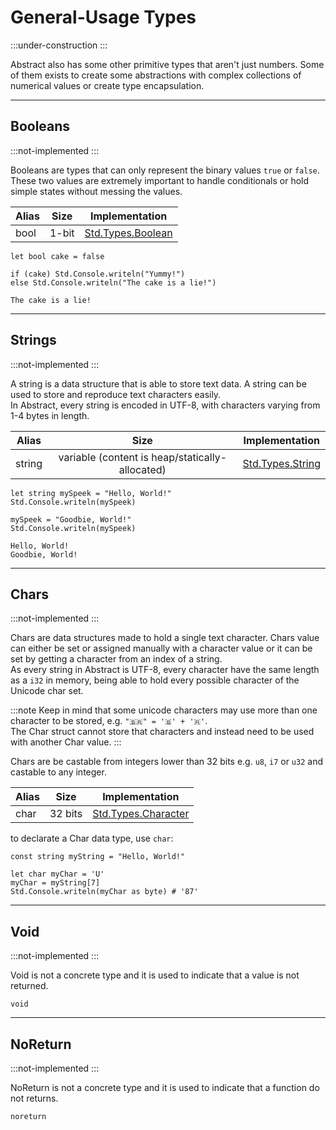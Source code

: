 # General-Usage Types
:::under-construction
:::

Abstract also has some other primitive types that aren't just numbers.
Some of them exists to create some abstractions with complex collections of
numerical values or create type encapsulation.

---
## Booleans
:::not-implemented
:::

Booleans are types that can only represent the binary values `true` or `false`.
These two values are extremely important to handle conditionals or hold simple
states without messing the values.

| Alias | Size            | Implementation         |
|-------|:---------------:|:----------------------:|
| bool  | 1-bit           | [Std.Types.Boolean](#) |

```abs
let bool cake = false

if (cake) Std.Console.writeln("Yummy!")
else Std.Console.writeln("The cake is a lie!")
```
```text title="Console Output"
The cake is a lie!
```

---
## Strings
:::not-implemented
:::

A string is a data structure that is able to store text data. A string can be
used to store and reproduce text characters easily. \
In Abstract, every string is encoded in UTF-8, with characters varying from 1-4
bytes in length.

| Alias  | Size                                            | Implementation         |
|--------|:-----------------------------------------------:|:----------------------:|
| string | variable (content is heap/statically-allocated) | [Std.Types.String](#)  |


```abs
let string mySpeek = "Hello, World!"
Std.Console.writeln(mySpeek)

mySpeek = "Goodbie, World!"
Std.Console.writeln(mySpeek)
```
```text title="Console Output"
Hello, World!
Goodbie, World!
```

---
## Chars
:::not-implemented
:::

Chars are data structures made to hold a single text character. Chars value can
either be set or assigned manually with a character value or it can be set by
getting a character from an index of a string. \
As every string in Abstract is UTF-8, every character have the same length as a `i32`
in memory, being able to hold every possible character of the Unicode char set.

:::note
Keep in mind that some unicode characters may use more than one character to be stored,
e.g. `"🇧🇷" = '🇧' + '🇷'`. \
The Char struct cannot store that characters and instead need to be used with another
Char value.
:::

Chars are be castable from integers lower than 32 bits e.g. `u8`, `i7` or `u32`
and castable to any integer.

| Alias  | Size     | Implementation            |
|--------|:--------:|:-------------------------:|
| char   | 32 bits  | [Std.Types.Character](#)  |

to declarate a Char data type, use `char`:

```abs
const string myString = "Hello, World!"

let char myChar = 'U'
myChar = myString[7]
Std.Console.writeln(myChar as byte) # '87'

```

---
## Void
:::not-implemented
:::

Void is not a concrete type and it is used to indicate that a value is not returned.
```abs
void
```

---
## NoReturn
:::not-implemented
:::

NoReturn is not a concrete type and it is used to indicate that a function do not returns.
```abs
noreturn
```
